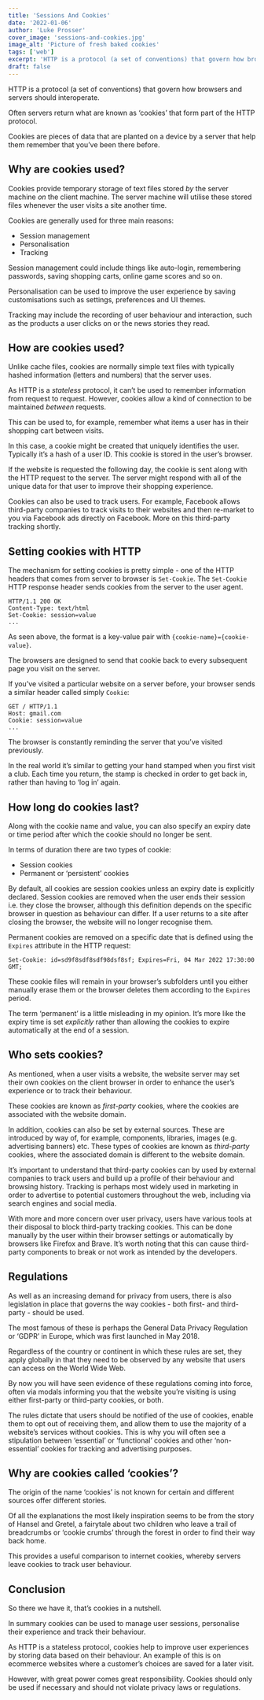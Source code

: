 ```yaml
---
title: 'Sessions And Cookies'
date: '2022-01-06'
author: 'Luke Prosser'
cover_image: 'sessions-and-cookies.jpg'
image_alt: 'Picture of fresh baked cookies'
tags: ['web']
excerpt: 'HTTP is a protocol (a set of conventions) that govern how browsers and servers should interoperate. Often servers return what are known as ‘cookies’ that form part of the HTTP protocol.'
draft: false
---
```


<Link href='/posts/what-is-http'><a>HTTP</a></Link> is a protocol (a set of conventions) that govern how browsers and servers should interoperate.

Often servers return what are known as ‘cookies’ that form part of the HTTP protocol.

Cookies are pieces of data that are planted on a device by a server that help them remember that you’ve been there before.

## Why are cookies used?

Cookies provide temporary storage of text files stored _by_ the server machine _on_ the client machine. The server machine will utilise these stored files whenever the user visits a site another time.

Cookies are generally used for three main reasons:

- Session management
- Personalisation
- Tracking

Session management could include things like auto-login, remembering passwords, saving shopping carts, online game scores and so on.

Personalisation can be used to improve the user experience by saving customisations such as settings, preferences and UI themes.

Tracking may include the recording of user behaviour and interaction, such as the products a user clicks on or the news stories they read.

## How are cookies used?

Unlike cache files, cookies are normally simple text files with typically hashed information (letters and numbers) that the server uses.

As HTTP is a _stateless_ protocol, it can’t be used to remember information from request to request. However, cookies allow a kind of connection to be maintained _between_ requests.

This can be used to, for example, remember what items a user has in their shopping cart between visits.

In this case, a cookie might be created that uniquely identifies the user. Typically it’s a hash of a user ID. This cookie is stored in the user’s browser.

If the website is requested the following day, the cookie is sent along with the HTTP request to the server. The server might respond with all of the unique data for that user to improve their shopping experience.

Cookies can also be used to track users. For example, Facebook allows third-party companies to track visits to their websites and then re-market to you via Facebook ads directly on Facebook. More on this third-party tracking shortly.

## Setting cookies with HTTP

The mechanism for setting cookies is pretty simple - one of the HTTP headers that comes from server to browser is `Set-Cookie`. The `Set-Cookie` HTTP response header sends cookies from the server to the user agent.

```text
HTTP/1.1 200 OK
Content-Type: text/html
Set-Cookie: session=value
...
```

As seen above, the format is a key-value pair with `{cookie-name}={cookie-value}`.

The browsers are designed to send that cookie back to every subsequent page you visit on the server.

If you’ve visited a particular website on a server before, your browser sends a similar header called simply `Cookie`:

```text
GET / HTTP/1.1
Host: gmail.com
Cookie: session=value
...
```

The browser is constantly reminding the server that you’ve visited previously.

In the real world it’s similar to getting your hand stamped when you first visit a club. Each time you return, the stamp is checked in order to get back in, rather than having to ‘log in’ again.

## How long do cookies last?

Along with the cookie name and value, you can also specify an expiry date or time period after which the cookie should no longer be sent.

In terms of duration there are two types of cookie:

- Session cookies
- Permanent or ‘persistent’ cookies

By default, all cookies are session cookies unless an expiry date is explicitly declared. Session cookies are removed when the user ends their session i.e. they close the browser, although this definition depends on the specific browser in question as behaviour can differ. If a user returns to a site after closing the browser, the website will no longer recognise them.

Permanent cookies are removed on a specific date that is defined using the `Expires` attribute in the HTTP request:

```text
Set-Cookie: id=sd9f8sdf8sdf98dsf8sf; Expires=Fri, 04 Mar 2022 17:30:00 GMT;
```

These cookie files will remain in your browser’s subfolders until you either manually erase them or the browser deletes them according to the `Expires` period.

The term ‘permanent’ is a little misleading in my opinion. It’s more like the expiry time is set _explicitly_ rather than allowing the cookies to expire automatically at the end of a session.

## Who sets cookies?

As mentioned, when a user visits a website, the website server may set their own cookies on the client browser in order to enhance the user’s experience or to track their behaviour.

These cookies are known as _first-party_ cookies, where the cookies are associated with the website domain.

In addition, cookies can also be set by external sources. These are introduced by way of, for example, components, libraries, images (e.g. advertising banners) etc. These types of cookies are known as _third-party_ cookies, where the associated domain is different to the website domain.

It’s important to understand that third-party cookies can by used by external companies to track users and build up a profile of their behaviour and browsing history. Tracking is perhaps most widely used in marketing in order to advertise to potential customers throughout the web, including via search engines and social media.

With more and more concern over user privacy, users have various tools at their disposal to block third-party tracking cookies. This can be done manually by the user within their browser settings or automatically by browsers like Firefox and Brave. It’s worth noting that this can cause third-party components to break or not work as intended by the developers.

## Regulations

As well as an increasing demand for privacy from users, there is also legislation in place that governs the way cookies - both first- and third-party - should be used.

The most famous of these is perhaps the General Data Privacy Regulation or ‘GDPR’ in Europe, which was first launched in May 2018.

Regardless of the country or continent in which these rules are set, they apply globally in that they need to be observed by any website that users can access on the World Wide Web.

By now you will have seen evidence of these regulations coming into force, often via modals informing you that the website you’re visiting is using either first-party or third-party cookies, or both.

The rules dictate that users should be notified of the use of cookies, enable them to opt out of receiving them, and allow them to use the majority of a website’s services without cookies. This is why you will often see a stipulation between ‘essential’ or ‘functional’ cookies and other ‘non-essential’ cookies for tracking and advertising purposes.

## Why are cookies called ‘cookies’?

The origin of the name ‘cookies’ is not known for certain and different sources offer different stories.

Of all the explanations the most likely inspiration seems to be from the story of Hansel and Gretel, a fairytale about two children who leave a trail of breadcrumbs or ‘cookie crumbs’ through the forest in order to find their way back home.

This provides a useful comparison to internet cookies, whereby servers leave cookies to track user behaviour.

## Conclusion

So there we have it, that’s cookies in a nutshell.

In summary cookies can be used to manage user sessions, personalise their experience and track their behaviour.

As HTTP is a stateless protocol, cookies help to improve user experiences by storing data based on their behaviour. An example of this is on ecommerce websites where a customer’s choices are saved for a later visit.

However, with great power comes great responsibility. Cookies should only be used if necessary and should not violate privacy laws or regulations.
